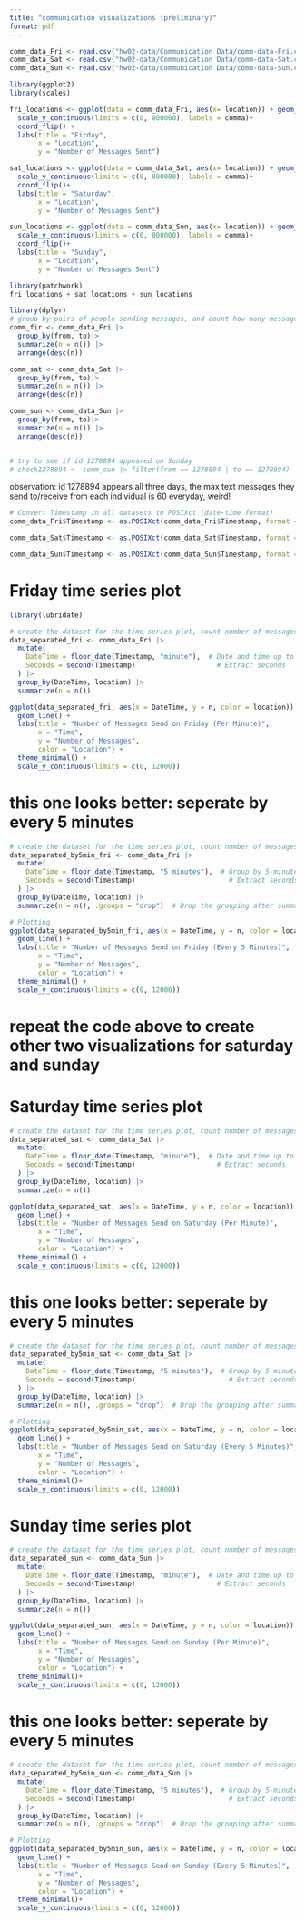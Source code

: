 ```yaml
---
title: "communication visualizations (preliminary)"
format: pdf
---
```

```r
comm_data_Fri <- read.csv("hw02-data/Communication Data/comm-data-Fri.csv")
comm_data_Sat <- read.csv("hw02-data/Communication Data/comm-data-Sat.csv")
comm_data_Sun <- read.csv("hw02-data/Communication Data/comm-data-Sun.csv")
```

```r
library(ggplot2)
library(scales)
```

```r
fri_locations <- ggplot(data = comm_data_Fri, aes(x= location)) + geom_bar() +
  scale_y_continuous(limits = c(0, 800000), labels = comma)+
  coord_flip() +
  labs(title = "Firday",
       x = "Location",
       y = "Number of Messages Sent")
```

```r
sat_locations <- ggplot(data = comm_data_Sat, aes(x= location)) + geom_bar() +
  scale_y_continuous(limits = c(0, 800000), labels = comma)+
  coord_flip()+
  labs(title = "Saturday",
       x = "Location",
       y = "Number of Messages Sent")
```

```r
sun_locations <- ggplot(data = comm_data_Sun, aes(x= location)) + geom_bar()+
  scale_y_continuous(limits = c(0, 800000), labels = comma)+
  coord_flip()+
  labs(title = "Sunday",
       x = "Location",
       y = "Number of Messages Sent")
```

```r
library(patchwork)
fri_locations + sat_locations + sun_locations
```


```r
library(dplyr)
# group by pairs of people sending messages, and count how many messages were send in each pair (one direction- this means "A send to B" and "B send to A" are considered 2 pairs)
comm_fir <- comm_data_Fri |>
  group_by(from, to)|>
  summarize(n = n()) |>
  arrange(desc(n))

comm_sat <- comm_data_Sat |>
  group_by(from, to)|>
  summarize(n = n()) |>
  arrange(desc(n))

comm_sun <- comm_data_Sun |>
  group_by(from, to)|>
  summarize(n = n()) |>
  arrange(desc(n))


# try to see if id 1278894 appeared on Sunday
# check1278894 <- comm_sun |> filter(from == 1278894 | to == 1278894)
```
observation: id 1278894 appears all three days, the max text messages they send to/receive from each individual is 60 everyday, weird!

```r
# Convert Timestamp in all datasets to POSIXct (date-time format)
comm_data_Fri$Timestamp <- as.POSIXct(comm_data_Fri$Timestamp, format = "%Y-%m-%d %H:%M:%S")

comm_data_Sat$Timestamp <- as.POSIXct(comm_data_Sat$Timestamp, format = "%Y-%m-%d %H:%M:%S")

comm_data_Sun$Timestamp <- as.POSIXct(comm_data_Sun$Timestamp, format = "%Y-%m-%d %H:%M:%S")
```

# Friday time series plot
```r
library(lubridate)

# create the dataset for the time series plot, count number of messages by every minutes
data_separated_fri <- comm_data_Fri |>
  mutate(
    DateTime = floor_date(Timestamp, "minute"),  # Date and time up to minute
    Seconds = second(Timestamp)                    # Extract seconds
  ) |>
  group_by(DateTime, location) |>
  summarize(n = n())

ggplot(data_separated_fri, aes(x = DateTime, y = n, color = location)) +
  geom_line() +  
  labs(title = "Number of Messages Send on Friday (Per Minute)",
       x = "Time",
       y = "Number of Messages", 
       color = "Location") +
  theme_minimal() +
  scale_y_continuous(limits = c(0, 12000))
```

# this one looks better: seperate by every 5 minutes
```r
# create the dataset for the time series plot, count number of messages by every 5 minutes
data_separated_by5min_fri <- comm_data_Fri |> 
  mutate( 
    DateTime = floor_date(Timestamp, "5 minutes"),  # Group by 5-minute intervals
    Seconds = second(Timestamp)                       # Extract seconds
  ) |> 
  group_by(DateTime, location) |> 
  summarize(n = n(), .groups = "drop")  # Drop the grouping after summarizing

# Plotting
ggplot(data_separated_by5min_fri, aes(x = DateTime, y = n, color = location)) +
  geom_line() +
  labs(title = "Number of Messages Send on Friday (Every 5 Minutes)",
       x = "Time",
       y = "Number of Messages", 
       color = "Location") +
  theme_minimal() +
  scale_y_continuous(limits = c(0, 12000))
```

# repeat the code above to create other two visualizations for saturday and sunday

# Saturday time series plot
```r
# create the dataset for the time series plot, count number of messages by every minutes
data_separated_sat <- comm_data_Sat |>
  mutate(
    DateTime = floor_date(Timestamp, "minute"),  # Date and time up to minute
    Seconds = second(Timestamp)                    # Extract seconds
  ) |>
  group_by(DateTime, location) |>
  summarize(n = n())

ggplot(data_separated_sat, aes(x = DateTime, y = n, color = location)) +
  geom_line() +  
  labs(title = "Number of Messages Send on Saturday (Per Minute)",
       x = "Time",
       y = "Number of Messages", 
       color = "Location") +
  theme_minimal() +
  scale_y_continuous(limits = c(0, 12000))
```

# this one looks better: seperate by every 5 minutes
```r
# create the dataset for the time series plot, count number of messages by every 5 minutes
data_separated_by5min_sat <- comm_data_Sat |> 
  mutate( 
    DateTime = floor_date(Timestamp, "5 minutes"),  # Group by 5-minute intervals
    Seconds = second(Timestamp)                       # Extract seconds
  ) |> 
  group_by(DateTime, location) |> 
  summarize(n = n(), .groups = "drop")  # Drop the grouping after summarizing

# Plotting
ggplot(data_separated_by5min_sat, aes(x = DateTime, y = n, color = location)) +
  geom_line() +
  labs(title = "Number of Messages Send on Saturday (Every 5 Minutes)",
       x = "Time",
       y = "Number of Messages", 
       color = "Location") +
  theme_minimal()+
  scale_y_continuous(limits = c(0, 12000))
```

# Sunday time series plot
```r
# create the dataset for the time series plot, count number of messages by every minutes
data_separated_sun <- comm_data_Sun |>
  mutate(
    DateTime = floor_date(Timestamp, "minute"),  # Date and time up to minute
    Seconds = second(Timestamp)                    # Extract seconds
  ) |>
  group_by(DateTime, location) |>
  summarize(n = n())

ggplot(data_separated_sun, aes(x = DateTime, y = n, color = location)) +
  geom_line() +  
  labs(title = "Number of Messages Send on Sunday (Per Minute)",
       x = "Time",
       y = "Number of Messages", 
       color = "Location") +
  theme_minimal()+
  scale_y_continuous(limits = c(0, 12000))
```

# this one looks better: seperate by every 5 minutes
```r
# create the dataset for the time series plot, count number of messages by every 5 minutes
data_separated_by5min_sun <- comm_data_Sun |> 
  mutate( 
    DateTime = floor_date(Timestamp, "5 minutes"),  # Group by 5-minute intervals
    Seconds = second(Timestamp)                       # Extract seconds
  ) |> 
  group_by(DateTime, location) |> 
  summarize(n = n(), .groups = "drop")  # Drop the grouping after summarizing

# Plotting
ggplot(data_separated_by5min_sun, aes(x = DateTime, y = n, color = location)) +
  geom_line() +
  labs(title = "Number of Messages Send on Sunday (Every 5 Minutes)",
       x = "Time",
       y = "Number of Messages", 
       color = "Location") +
  theme_minimal()+
  scale_y_continuous(limits = c(0, 12000))
```






